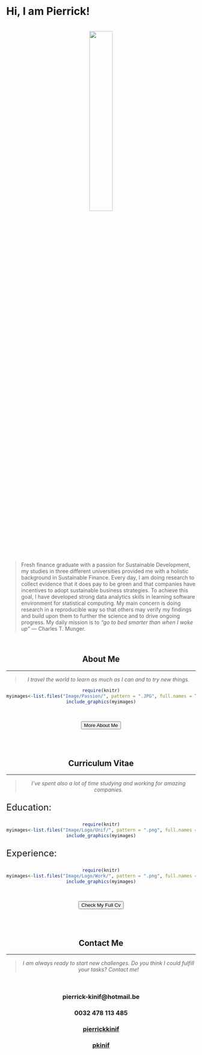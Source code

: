 &emsp;

# **Hi, I am Pierrick!**

<br>
<center>
<img id="img-me" src="Image/MeEnRond.png" style="width:35%;" height="auto">
</center>
<br>

> Fresh finance graduate with a passion for Sustainable Development, my studies in three different universities provided me with a holistic background in Sustainable Finance. Every day, I am doing research to collect evidence that it does pay to be green and that companies have incentives to adopt sustainable business strategies. To achieve this goal, I have developed strong data analytics skills in learning software environment for statistical computing. My main concern is doing research in a reproducible way so that others may verify my findings and build upon them to further the science and to drive ongoing progress. My daily mission is to *"go to bed smarter than when I woke up"* ― Charles T. Munger.

<br>
<center>

## **About Me**

<hr>

> *I travel the world to learn as much as I can and to try new things.* 

```r
require(knitr)
myimages<-list.files("Image/Passion/", pattern = ".JPG", full.names = TRUE)
include_graphics(myimages)
```

<!-- *"I am a ...,...,... and..."* -->

<br>

<button class="btn btn-success" onclick=" window.open('FDB/Fdb.html','_blank')"> More About Me</button>

<br>
<br>

## **Curriculum Vitae**

<hr>

> *I've spent also a lot of time studying and working for amazing companies.*

<center>

<font size="5">
<p align="left">Education:</p>
</font> 

```r
require(knitr)
myimages<-list.files("Image/Logo/Unif/", pattern = ".png", full.names = TRUE)
include_graphics(myimages)
```

<font size="5">
<p align="left">Experience:</p>
</font> 

```r
require(knitr)
myimages<-list.files("Image/Logo/Work/", pattern = ".png", full.names = TRUE)
include_graphics(myimages)
```

<br>

<button class="btn btn-success" onclick=" window.open('https://www.pierrickkinif.com/Cv.html','_blank')"> Check My Full Cv</button>


<br>
<br>

<center>


## **Contact Me**

<hr>

> *I am always ready to start new challenges. Do you think I could fulfill your tasks? Contact me!*

<br>

<h3><i class="fa fa-envelope" style="font-size:36px"></i> pierrick-kinif@hotmail.be</h3>
<h3><i class="fa fa-phone-square" style="font-size:36px"></i> 0032 478 113 485</h3>
<h3><i class="fa fa-linkedin" style="font-size:36px"></i><a href="https://www.linkedin.com/in/pierrickkinif/"> pierrickkinif</a>
<h3><i class="fa fa-github-square" style="font-size:36px"></i><a href="https://github.com/pkinif"> pkinif</a>


<br>
<center>
